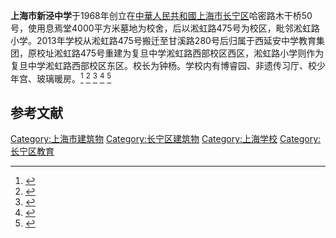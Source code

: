'''上海市新泾中学'''于1968年创立在[[中華人民共和國|中華人民共和國]][[上海市|上海市]][[长宁区|长宁区]]哈密路木干桥50号，使用息焉堂4000平方米墓地为校舍，后以淞虹路475号为校区，毗邻淞虹路小学。2013年学校从淞虹路475号搬迁至甘溪路280号后归属于西延安中学教育集团，原校址淞虹路475号重建为复旦中学淞虹路西部校区西区，淞虹路小学则作为复旦中学淞虹路西部校区东区。校长为钟杨。学校内有博睿园、非遗传习厅、校少年宫、玻璃暖房。<ref>{{Cite web |url=https://www.jfdaily.com/wx/detail.do?id=25692 |title=存档副本 |access-date=2020-10-02 |archive-date=2020-10-06 |archive-url=https://web.archive.org/web/20201006121106/https://www.jfdaily.com/wx/detail.do?id=25692 |dead-url=no }}</ref>
<ref>{{cite web|url=http://www.sohu.com/a/129949457_391447|title=延安初级、省吾、长宁中学加入延安初中教育集团，西延安、延安实验、新泾中学加入西延安中学教育集团|website=www.sohu.com|access-date=2020-10-02|archive-date=2020-10-08|archive-url=https://web.archive.org/web/20201008163638/https://www.sohu.com/a/129949457_391447|dead-url=no}}</ref>
<ref>{{cite web|url=http://www.thepaper.cn/newsDetail_forward_9440716|title=升国旗，奏国歌，长宁青少年为新中国71华诞庆生_政务_澎湃新闻-The Paper|website=www.thepaper.cn|access-date=2020-10-02|archive-date=2020-10-06|archive-url=https://web.archive.org/web/20201006221346/http://www.thepaper.cn/newsDetail_forward_9440716|dead-url=no}}</ref>
<ref>{{cite web|url=https://dy.163.com/article/FNS07R7O055040N3.html|title=国庆节我为祖国唱首歌，新泾中学沪剧教学将红色经典传承-昆曲-越剧-红色经典-沪剧-京剧_网易订阅|website=dy.163.com|access-date=2020-10-02|archive-date=2020-10-07|archive-url=https://web.archive.org/web/20201007154252/https://dy.163.com/article/FNS07R7O055040N3.html|dead-url=no}}</ref>
<ref>{{cite web|url=http://city.021east.com/gk/20190819/u1a15057221.html|title=长宁这8所学校成市级试点校 有你熟悉的学校吗？-区域频道-东方网|website=city.021east.com|access-date=2020-10-02|archive-date=2020-10-10|archive-url=https://web.archive.org/web/20201010111232/http://city.021east.com/gk/20190819/u1a15057221.html|dead-url=no}}</ref>

==参考文献==
{{reflist}}

[[Category:上海市建筑物|Category:上海市建筑物]]
[[Category:长宁区建筑物|Category:长宁区建筑物]]
[[Category:上海学校|Category:上海学校]]
[[Category:长宁区教育|Category:长宁区教育]]